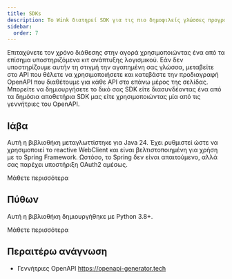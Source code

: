 ```yaml
---
title: SDKs
description: Το Wink διατηρεί SDK για τις πιο δημοφιλείς γλώσσες προγραμματισμού.
sidebar:
  order: 7
---
```


Επιταχύνετε τον χρόνο διάθεσης στην αγορά χρησιμοποιώντας ένα από τα επίσημα υποστηριζόμενα κιτ ανάπτυξης λογισμικού.
Εάν δεν υποστηρίζουμε αυτήν τη στιγμή την αγαπημένη σας γλώσσα, μεταβείτε στο API που θέλετε να χρησιμοποιήσετε και κατεβάστε την προδιαγραφή OpenAPI που διαθέτουμε για κάθε API στο επάνω μέρος της σελίδας. Μπορείτε να δημιουργήσετε το δικό σας SDK είτε διασυνδέοντας ένα από τα δημόσια αποθετήρια SDK μας είτε χρησιμοποιώντας μία από τις γεννήτριες του OpenAPI.

## Ιάβα

Αυτή η βιβλιοθήκη μεταγλωττίστηκε για Java 24. Έχει ρυθμιστεί ώστε να χρησιμοποιεί το reactive WebClient και είναι βελτιστοποιημένη για χρήση με το Spring Framework. Ωστόσο, το Spring δεν είναι απαιτούμενο, αλλά σας παρέχει υποστήριξη OAuth2 αμέσως.

<LinkButton href="https://github.com/wink-travel/wink-sdk-java" variant="secondary" icon="external">
  Μάθετε περισσότερα
</LinkButton>


## Πύθων

Αυτή η βιβλιοθήκη δημιουργήθηκε με Python 3.8+.

<LinkButton href="https://github.com/wink-travel/wink-sdk-python" variant="secondary" icon="external">
  Μάθετε περισσότερα
</LinkButton>


## Περαιτέρω ανάγνωση

* Γεννήτριες OpenAPI https://openapi-generator.tech

